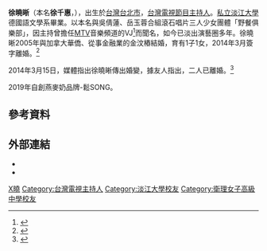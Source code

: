 {{藝人
| 姓名 = 徐曉晰
| 類型 = 女藝人
| 圖片 =
| 圖片尺寸 =
| 圖片簡介 =
| 原名 = 徐千惠
| 羅馬拼音 = 
| 英文名 = Stacy
| 國籍 = {{ROC}}
| 民族 =
| 籍貫 =
| 出生日期 = {{birth date and age|1968|5|23}}
| 出生地點 = {{TWN}}[[台北市|台北市]]
| 職業 = [[主持人|主持人]]
| 語言 = [[國語|國語]]、[[英語|英語]]
| 母校 = {{flagicon|TWN}}[[淡江大學|私立淡江大學]]德國語文學系[[文學士|文學士]]
| 宗教信仰 = 
| 配偶 = 金汶椿（2005年結婚；2014年離婚）
| 兒女 = 一子一女
| 出身地 = {{TWN}}
| 出道作 = [[MTV|MTV]]音樂頻道
| 出道日期 =1988年 
| 代表作 = 《我的年輕屬於你》
| 活躍年代 = 
| 唱片公司 = 滾石唱片 
| 經紀公司 =
| 網站 =  
| 獎項 = 
| IMDb = 
}}

'''徐曉晰'''（本名'''徐千惠'''，{{bd|1968年|5月23日||}}），出生於[[台灣|台灣]][[台北市|台北市]]，[[台灣|台灣]][[電視|電視]][[節目主持人|節目主持人]]。[[淡江大學|私立淡江大學]]德國語文學系畢業。以本名與吳倩蓮、岳玉蓉合組滾石唱片三人少女團體「野餐俱樂部」，因主持曾擔任[[MTV|MTV]]音樂頻道的VJ<ref>{{Cite web |url=http://www.niusnews.com/=P3p1w814 |title=那些年，我們一起準時收看的電視台VJ們！ |access-date=2014-03-15 |archive-date=2019-06-28 |archive-url=https://web.archive.org/web/20190628145931/https://www.niusnews.com/=P3p1w814 |dead-url=no }}</ref>而聞名，如今已淡出演藝圈多年。徐曉晰2005年與加拿大華僑、從事金融業的金汶樁結婚，育有1子1女，2014年3月簽字離婚。<ref>{{Cite web |url=http://www.appledaily.com.tw/realtimenews/article/entertainment/20170604/1132302/ |title=1杯咖啡勾回20年情　徐曉晰神復合周葆元 |access-date=2017-06-04 |archive-date=2017-10-19 |archive-url=https://web.archive.org/web/20171019234333/http://www.appledaily.com.tw/realtimenews/article/entertainment/20170604/1132302 |dead-url=no }}</ref>

2014年3月15日，媒體指出徐曉晰傳出婚變，據友人指出，二人已離婚。<ref>{{Cite web |url=http://www.nownews.com/n/2014/03/15/1149829 |title=徐曉晰傳婚變　臉書寫「感謝生命中的挫折」 |access-date=2014-03-15 |archive-date=2016-03-07 |archive-url=https://web.archive.org/web/20160307082158/http://www.nownews.com/n/2014/03/15/1149829 |dead-url=no }}</ref>

2019年自創燕麥奶品牌-鬆SONG。

== 參考資料 ==
{{reflist}}

== 外部連結 ==
*{{facebook|openmindlove}}
*{{instagram|stacyhsuhsu}}

{{臺灣人物小作品}}
[[Category:徐姓|X曉]]
[[Category:台灣電視主持人|Category:台灣電視主持人]]
[[Category:淡江大學校友|Category:淡江大學校友]]
[[Category:衛理女子高級中學校友|Category:衛理女子高級中學校友]]